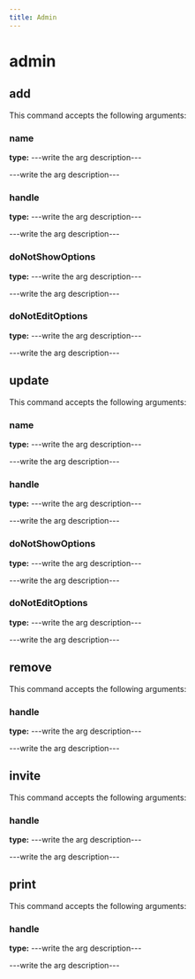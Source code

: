 ```yaml
---
title: Admin
---
```


# admin

## add

This command accepts the following arguments:

### name
**type:** ---write the arg description---

---write the arg description---

### handle
**type:** ---write the arg description---

---write the arg description---

### doNotShowOptions
**type:** ---write the arg description---

---write the arg description---

### doNotEditOptions
**type:** ---write the arg description---

---write the arg description---


## update

This command accepts the following arguments:

### name
**type:** ---write the arg description---

---write the arg description---

### handle
**type:** ---write the arg description---

---write the arg description---

### doNotShowOptions
**type:** ---write the arg description---

---write the arg description---

### doNotEditOptions
**type:** ---write the arg description---

---write the arg description---


## remove

This command accepts the following arguments:

### handle
**type:** ---write the arg description---

---write the arg description---


## invite

This command accepts the following arguments:

### handle
**type:** ---write the arg description---

---write the arg description---


## print

This command accepts the following arguments:

### handle
**type:** ---write the arg description---

---write the arg description---


